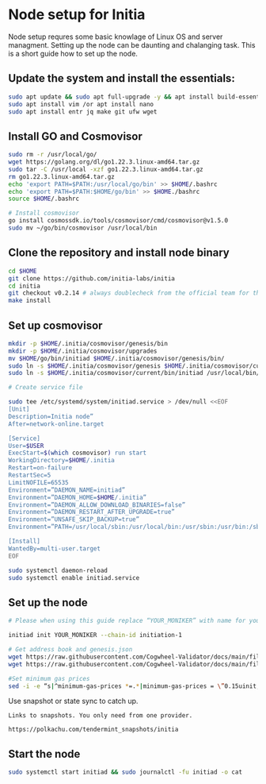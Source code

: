 
# Node setup for Initia

Node setup requres some basic knowlage of Linux OS and server managment. Setting up the node
can be daunting and chalanging task. This is a short guide how to set up the node.

## Update the system and install the essentials:

```bash
sudo apt update && sudo apt full-upgrade -y && apt install build-essential 
sudo apt install vim /or apt install nano 
sudo apt install entr jq make git ufw wget 
```

## Install GO and Cosmovisor

```bash
sudo rm -r /usr/local/go/
wget https://golang.org/dl/go1.22.3.linux-amd64.tar.gz
sudo tar -C /usr/local -xzf go1.22.3.linux-amd64.tar.gz
rm go1.22.3.linux-amd64.tar.gz
echo 'export PATH=$PATH:/usr/local/go/bin' >> $HOME/.bashrc
echo 'export PATH=$PATH:$HOME/go/bin' >> $HOME./bashrc
source $HOME/.bashrc

# Install cosmovisor
go install cosmossdk.io/tools/cosmovisor/cmd/cosmovisor@v1.5.0
sudo mv ~/go/bin/cosmovisor /usr/local/bin
```

## Clone the repository and install node binary

```bash
cd $HOME 
git clone https://github.com/initia-labs/initia
cd initia 
git checkout v0.2.14 # always doublecheck from the official team for the right version
make install
```

## Set up cosmovisor

```bash 
mkdir -p $HOME/.initia/cosmovisor/genesis/bin
mkdir -p $HOME/.initia/cosmovisor/upgrades
mv $HOME/go/bin/initiad $HOME/.initia/cosmovisor/genesis/bin/
sudo ln -s $HOME/.initia/cosmovisor/genesis $HOME/.initia/cosmovisor/current -f
sudo ln -s $HOME/.initia/cosmovisor/current/bin/initiad /usr/local/bin/initiad -f

# Create service file

sudo tee /etc/systemd/system/initiad.service > /dev/null <<EOF
[Unit]
Description=Initia node”
After=network-online.target

[Service]
User=$USER
ExecStart=$(which cosmovisor) run start
WorkingDirectory=$HOME/.initia
Restart=on-failure 
RestartSec=5
LimitNOFILE=65535
Environment=”DAEMON_NAME=initiad”
Environment=”DAEMON_HOME=$HOME/.initia”
Environment=”DAEMON_ALLOW_DOWNLOAD_BINARIES=false”
Environment=”DAEMON_RESTART_AFTER_UPGRADE=true”
Environment=”UNSAFE_SKIP_BACKUP=true”
Environment=”PATH=/usr/local/sbin:/usr/local/bin:/usr/sbin:/usr/bin:/sbin:/bin:/usr/games:/usr/local/games:/snap/bin:$HOME/.initia/cosmovisor/current/bin”

[Install]
WantedBy=multi-user.target
EOF

sudo systemctl daemon-reload
sudo systemctl enable initiad.service
```

## Set up the node 

```bash
# Please when using this guide replace “YOUR_MONIKER” with name for your node.

initiad init YOUR_MONIKER --chain-id initiation-1

# Get address book and genesis.json
wget https://raw.githubusercontent.com/Cogwheel-Validator/docs/main/files/initia/genesis.json -O $HOME/.initia/config/genesis.json
wget https://raw.githubusercontent.com/Cogwheel-Validator/docs/main/files/initia/addrbook.json -O $HOME/.initia/config/addrbook.json

#Set minimum gas prices
sed -i -e “s|^minimum-gas-prices *=.*|minimum-gas-prices = \”0.15uinit,0.01uusdc\”|” $HOME/.initia/config/app.toml
```

Use snapshot or state sync to catch up.
``` 
Links to snapshots. You only need from one provider.

https://polkachu.com/tendermint_snapshots/initia
```

## Start the node

```bash
sudo systemctl start initiad && sudo journalctl -fu initiad -o cat
```